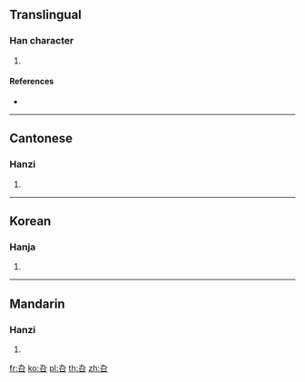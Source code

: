 {{character info/new}}
==Translingual==

===Han character===
{{Han char|rn=30|rad=口|as=02|sn=5|four=|canj=KNR|ids=⿱九口}}

# {{defn|Han|sort=口02}}

====References====
* {{Han ref|kx=0173.070|dkj=03252|dj=0385.030|hdz=10572.010|uh=53F4|ud=21492}}

----

==Cantonese==

===Hanzi===
{{yue-hanzi|jyut=kau4|y=kau4}}

# {{defn|lang=yue|sort=口02}}

----

==Korean==

===Hanja===
{{ko-hanja|hangeul=구|rv=gu|mr=ku}}

# {{defn|lang=ko|sort=口02}}

----

==Mandarin==

===Hanzi===
{{cmn-hanzi|pin=[[qiú]] ([[qiu2]])|wg=ch'iu<sup>2</sup>}}

# {{defn|lang=cmn|sort=口02}}

[[fr:叴]]
[[ko:叴]]
[[pl:叴]]
[[th:叴]]
[[zh:叴]]